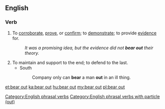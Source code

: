 ==English==

===Verb===
{{en-verb|head=[[bear]] [[out]]|bears out|bearing out|bore out|borne out}}

# {{lb|en|transitive}} To [[corroborate]], [[prove]], or [[confirm]]; to [[demonstrate]]; to provide [[evidence]] for.
#: ''It was a promising idea, but the evidence did not '''bear out''' their theory.''
# To maintain and support to the end; to defend to the last.
#* South
#*: Company only can '''bear''' a man '''out''' in an ill thing.

[[Category:English phrasal verbs]]
[[Category:English phrasal verbs with particle (out)]]

[[et:bear out]]
[[ka:bear out]]
[[hu:bear out]]
[[my:bear out]]
[[pl:bear out]]